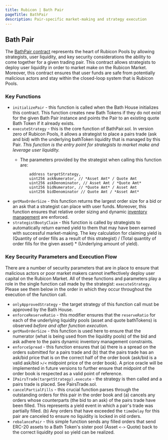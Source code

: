 ```yaml
---
title: Rubicon | Bath Pair
pageTitle: BathPair
description: Pair-specific market-making and strategy execution
---
```


## Bath Pair

The [BathPair contract](https://github.com/RubiconDeFi/rubicon\_protocol/blob/master/contracts/rubiconPools/BathPair.sol) represents the heart of Rubicon Pools by allowing strategists, user liquidity, and key security considerations the ability to come together for a given trading pair. This contract allows strategists to deploy user liquidity in order to market make on the Rubicon Market. Moreover, this contract ensures that user funds are safe from potentially malicious actors and stay within the closed-loop system that is Rubicon Pools.

### Key Functions

* `initializePair` - this function is called when the Bath House initializes this contract. This function creates new Bath Tokens if they do not exist for the given Bath Pair instance and points the Pair to an existing quote Bath Token if it already exists.
* `executeStrategy` - this is the core function of BathPair.sol. In version zero of Rubicon Pools, it allows a strategist to place a pairs trade (ask and bid) with the underlying bathToken liquidity that is managed by this Pair. _This function is the entry point for strategists to market make and leverage user liquidity._
  *   The parameters provided by the strategist when calling this function are:&#x20;

      ```
          address targetStrategy,
          uint256 askNumerator, // *Asset Amt* / Quote Amt
          uint256 askDenominator, // Asset Amt / *Quote Amt*
          uint256 bidNumerator, // *Quote Amt* / Asset Amt
          uint256 bidDenominator // Quote Amt / *Asset Amt*
      ```
* `getMaxOrderSize` - this function returns the largest order size for a bid or an ask that a strategist can place with user funds. Moreover, this function ensures that relative order sizing and dynamic [inventory management](/docs/protocol/rubicon-pools/rubicon-pools#constraints-and-risk-parameters) are enforced.
* `strategistBootyClaim` - this function is called by strategists to automatically return earned yield to them that may have been earned with successful market-making. The key calculation for claiming yield is (Quantity of order fills as a result of this strategist) / (Total quantity of order fills for the given asset) \* (Underlying amount of yield).

### Key Security Parameters and Execution Flow

There are a number of security parameters that are in place to ensure that malicious actors or poor market makers cannot ineffectively deploy user capital on the Rubicon Market. All of these functions and parameters play a role in the single function call made by the strategist: `executeStrategy`. Please see them below in the order in which they occur throughout the execution of the function call.

* `onlyApprovedStrategy` - the target strategy of this function call must be approved by the Bath House.
* `enforceReserveRatio` - this modifier ensures that the `reserveRatio` for each of the underlying liquidity pools (asset and quote bathTokens) is observed _before and after function execution_.
* `getMaxOrderSize` - this function is used here to ensure that the numerator (what is being used from the liquidity pools) of the bid and ask adhere to the pairs dynamic inventory management constraints.
* `enforceSpread` - this function ensures that (a) there is a spread on the orders submitted for a pairs trade and (b) that the pairs trade has an ask/bid price that is on the correct half of the order book (ask/bid is a valid ask/bid `>/<` midpoint price of the order book). A price oracle will be implemented in future versions to further ensure that midpoint of the order book is respected as a valid point of reference.
* `IPairsTrade(targetStrategy).execute` - the strategy is then called and a pairs trade is placed. See PairsTrade.sol.
* `cancelPartialFills` - this crucial function parses through the outstanding orders for this pair in the order book and (a) cancels any orders whose counterparts (the bid to an ask) of the pairs trade have been filled. This represents a yield event in which a pair's trade was partially filled. (b) Any orders that have exceeded the `timeDelay` for this pair are canceled to ensure no liquidity is locked in old orders.
* `rebalancePair` - this simple function sends any filled orders that send ERC-20 assets to a Bath Token's sister pool (Asset `<->` Quote) back to the correct liquidity pool so yield can be realized.&#x20;
